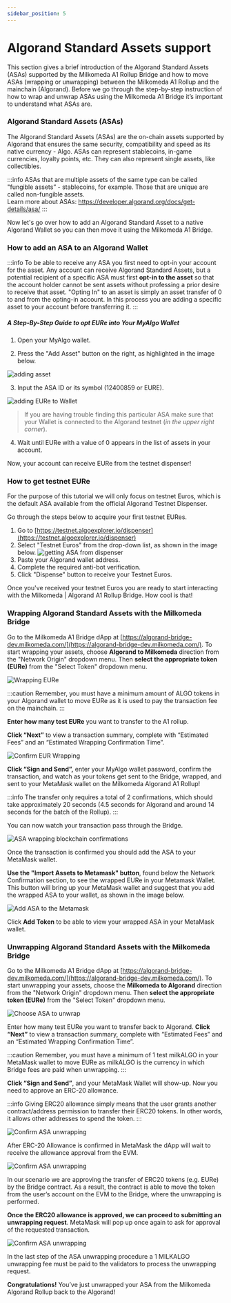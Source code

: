 ```yaml
---
sidebar_position: 5
---
```



# Algorand Standard Assets support

This section gives a brief introduction of the Algorand Standard Assets (ASAs) supported by the Milkomeda A1 Rollup Bridge and how to move ASAs (wrapping or unwrapping) between the Milkomeda A1 Rollup and the mainchain (Algorand).
Before we go through the step-by-step instruction of how to wrap and unwrap ASAs using the Milkomeda A1 Bridge it’s important to understand what ASAs are.

### Algorand Standard Assets (ASAs)

The Algorand Standard Assets (ASAs) are the on-chain assets supported by Algorand that ensures the same security, compatibility and speed as its native currency - Algo.
ASAs can represent stablecoins, in-game currencies, loyalty points, etc. They can also represent single assets, like collectibles.

:::info
ASAs that are multiple assets of the same type can be called "fungible assets” - stablecoins, for example. Those that are unique are called non-fungible assets. <br />
Learn more about ASAs: https://developer.algorand.org/docs/get-details/asa/
:::

Now let's go over how to add an Algorand Standard Asset to a native Algorand Wallet so you can then move it using the Milkomeda A1 Bridge.

### How to add an ASA to an Algorand Wallet

:::info
To be able to receive any ASA you first need to opt-in your account for the asset. Any account can receive Algorand Standard Assets, but a potential recipient of a specific ASA must first **opt-in to the asset** so that the account holder cannot be sent assets without professing a prior desire to receive that asset.
"Opting In" to an asset is simply an asset transfer of 0 to and from the opting-in account. In this process you are adding a specific asset to your account before transferring it.
:::

##### A Step-By-Step Guide to opt EURe into Your MyAlgo Wallet

1. Open your MyAlgo wallet.

2. Press the "Add Asset" button on the right, as highlighted in the image below.

<img src={addasset} className="img-full" alt="adding asset" />

3. Input the ASA ID or its symbol (12400859 or EURE).

<img src={addingEuretowallet} alt="adding EURe to Wallet" />

> If you are having trouble finding this particular ASA make sure that your Wallet is connected to the Algorand testnet (_in the upper right corner_).

4. Wait until EURe with a value of 0 appears in the list of assets in your account.

Now, your account can receive EURe from the testnet dispenser!

### How to get testnet EURe

For the purpose of this tutorial we will only focus on testnet Euros, which is the default ASA available from the official Algorand Testnet Dispenser.

Go through the steps below to acquire your first testnet EURes.

1. Go to [https://testnet.algoexplorer.io/dispenser](https://testnet.algoexplorer.io/dispenser)
2. Select "Testnet Euros" from the drop-down list, as shown in the image below.
   <img src={asadispenser} className="img-full" alt="getting ASA from dispenser" />
3. Paste your Algorand wallet address.
4. Complete the required anti-bot verification.
5. Click "Dispense" button to receive your Testnet Euros.

Once you've received your testnet Euros you are ready to start interacting with the Milkomeda | Algorand A1 Rollup Bridge. How cool is that!

### Wrapping Algorand Standard Assets with the Milkomeda Bridge

Go to the Milkomeda A1 Bridge dApp at [https://algorand-bridge-dev.milkomeda.com/](https://algorand-bridge-dev.milkomeda.com/). To start wrapping your assets, choose **Algorand to Milkomeda** direction from the "Network Origin" dropdown menu. Then **select the appropriate token (EURe)** from the "Select Token" dropdown menu.

<img src={EURewrappingchoice} className="img-full" alt="Wrapping EURe" />

:::caution
Remember, you must have a minimum amount of ALGO tokens in your Algorand wallet to move EURe as it is used to pay the transaction fee on the mainchain.
:::

**Enter how many test EURe** you want to transfer to the A1 rollup.

**Click “Next”** to view a transaction summary, complete with “Estimated Fees” and an “Estimated Wrapping Confirmation Time”.

<img src={EURewrappingconfirmation} className="img-full" alt="Confirm EUR Wrapping" />

**Click “Sign and Send”,** enter your MyAlgo wallet password, confirm the transaction, and watch as your tokens get sent to the Bridge, wrapped, and sent to your MetaMask wallet on the Milkomeda Algorand A1 Rollup!

:::info
The transfer only requires a total of 2 confirmations, which should take approximately 20 seconds (4.5 seconds for Algorand and around 14 seconds for the batch of the Rollup).
:::

You can now watch your transaction pass through the Bridge.

<img src={ASAwrappedconfirmations} className="img-full" alt="ASA wrapping blockchain confirmations" />

Once the transaction is confirmed you should add the ASA to your MetaMask wallet.

**Use the "Import Assets to Metamask" button**, found below the Network Confirmation section, to see the wrapped EURe in your Metamask Wallet.
This button will bring up your MetaMask wallet and suggest that you add the wrapped ASA to your wallet, as shown in the image below.

<img src={AddASSAtoMetamask} alt="Add ASA to the Metamask" />

Click **Add Token** to be able to view your wrapped ASA in your MetaMask wallet.

### Unwrapping Algorand Standard Assets with the Milkomeda Bridge

Go to the Milkomeda A1 Bridge dApp at [https://algorand-bridge-dev.milkomeda.com/](https://algorand-bridge-dev.milkomeda.com/). To start unwrapping your assets, choose the **Milkomeda to Algorand** direction from the "Network Origin" dropdown menu. Then **select the appropriate token (EURe)** from the "Select Token" dropdown menu.

<img src={ChooseASAtounwrap} className="img-full" alt="Choose ASA to unwrap" />

Enter how many test EURe you want to transfer back to Algorand.
**Click “Next”** to view a transaction summary, complete with “Estimated Fees” and an “Estimated Wrapping Confirmation Time”.

:::caution
Remember, you must have a minimum of 1 test milkALGO in your MetaMask wallet to move EURe as milkALGO is the currency in which Bridge fees are paid when unwrapping.
:::

**Click “Sign and Send”**, and your MetaMask Wallet will show-up. Now you need to approve an ERC-20 allowance.

:::info
Giving ERC20 allowance simply means that the user grants another contract/address permission to transfer their ERC20 tokens. In other words, it allows other addresses to spend the token.
:::

<img src={erc20allowance} alt="Confirm ASA unwrapping" />

After ERC-20 Allowance is confirmed in MetaMask the dApp will wait to receive the allowance approval from the EVM.

<img src={tokenerc20allowance} className="img-full" alt="Confirm ASA unwrapping" />

In our scenario we are approving the transfer of ERC20 tokens (e.g. EURe) by the Bridge contract. As a result, the contract is able to move the token from the user’s account on the EVM to the Bridge, where the unwrapping is performed.

**Once the ERC20 allowance is approved, we can proceed to submitting an unwrapping request**. MetaMask will pop up once again to ask for approval of the requested transaction.

<img src={unwrappingreqconfirmation} alt="Confirm ASA unwrapping" />

In the last step of the ASA unwrapping procedure a 1 MILKALGO unwrapping fee must be paid to the validators to process the unwrapping request.

**Congratulations!** You’ve just unwrapped your ASA from the Milkomeda Algorand Rollup back to the Algorand!
